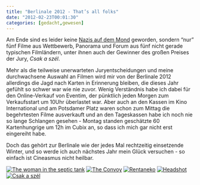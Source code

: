 ```yaml
---
title: "Berlinale 2012 - That’s all folks"
date: "2012-02-23T00:01:30"
categories: [gedacht,gewesen]
---
```


Am Ende sind es leider keine [Nazis auf dem Mond](/blog/2012/01/31/trash-auf-der-berlinale/) geworden, sondern "nur" fünf Filme aus Wettbewerb, Panorama und Forum aus fünf nicht gerade typischen Filmländern, unter ihnen auch der Gewinner des großen Preises der Jury, *Csak a szél*.

Mehr als die teilweise unerwarteten Juryentscheidungen und meine durchwachsene Auswahl an Filmen wird mir von der Berlinale 2012 allerdings die Jagd nach Karten in Erinnerung bleiben, die dieses Jahr gefühlt so schwer war wie nie zuvor. Wenig Verständnis habe ich dabei für den Online-Verkauf von Eventim, der pünktlich jeden Morgen zum Verkaufsstart um 10Uhr überlastet war. Aber auch an den Kassen im Kino International und am Potsdamer Platz waren schon zum Mittag die begehrtesten Filme ausverkauft und an den Tageskassen habe ich noch nie so lange Schlangen gesehen - Montag standen geschätzte 60 Kartenhungrige um 12h im Cubix an, so dass ich mich gar nicht erst eingereiht habe.

Doch das gehört zur Berlinale wie der jedes Mal rechtzeitig einsetzende Winter, und so werde ich auch nächstes Jahr mein Glück versuchen - so einfach ist Cineasmus nicht heilbar.

<a href="/blog/2012/03/02/ang-babae-sa-septic-tank/">![The woman in the septic tank](/blog/wp-content/uploads/2012/02/ticket-septic-tank.jpg)</a>
<a href="/blog/2012/02/18/the-convoy/">![The Convoy](/blog/wp-content/uploads/2012/02/ticket-convoy.jpg)</a>
<a href="/blog/2012/03/20/rentaneko/">![Rentaneko](/blog/wp-content/uploads/2012/02/ticket-rentaneko.jpg)</a>
<a href="/blog/2012/02/27/fon-tok-kuen-fah/">![Headshot](/blog/wp-content/uploads/2012/02/ticket-headshot.jpg)</a>
<a href="/blog/2012/03/01/csak-a-szel/">![Csak a szél](/blog/wp-content/uploads/2012/02/ticket-csak-a-szel.jpg)</a>
